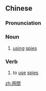 {{also|用间}}
==Chinese==
{{zh-forms|s=用间}}

===Pronunciation===
{{zh-pron
|m=yòngjiàn
|cat=n,v
}}

===Noun===
{{zh-noun}}

# [[using]] [[spies]]

===Verb===
{{zh-verb}}

# to [[use]] [[spies]]

[[zh:用間]]